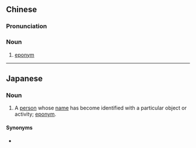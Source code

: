 ==Chinese==
{{zh-forms}}

===Pronunciation===
{{zh-pron
|m=míngzǔ
|cat=n
}}

===Noun===
{{zh-noun}}

# [[eponym]]

----

==Japanese==
{{ja-kanjitab|名|祖}}

===Noun===
{{ja-noun|なおや}}

# A [[person]] whose [[name]] has become identified with a particular object or activity; [[eponym]].

====Synonyms====
* {{l|ja|エポニム}}